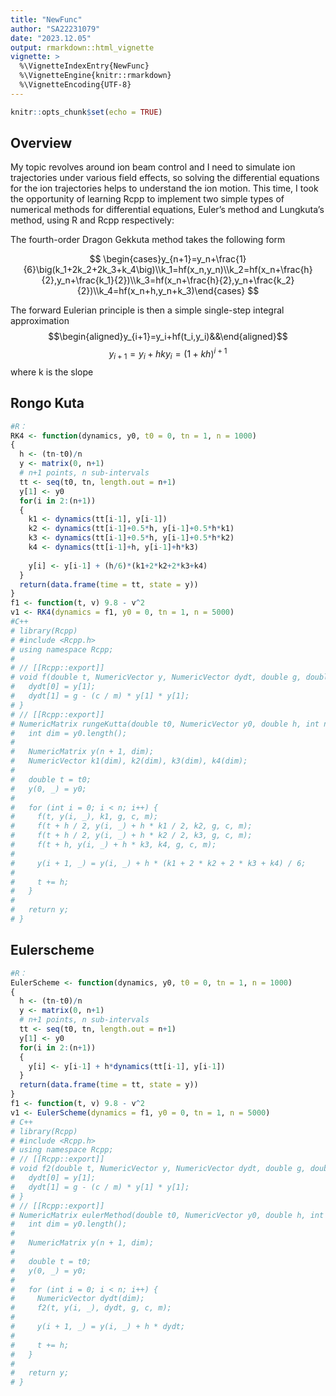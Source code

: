 ```yaml
---
title: "NewFunc"
author: "SA22231079"
date: "2023.12.05"
output: rmarkdown::html_vignette
vignette: >
  %\VignetteIndexEntry{NewFunc}
  %\VignetteEngine{knitr::rmarkdown}
  %\VignetteEncoding{UTF-8}
---
```


```r
knitr::opts_chunk$set(echo = TRUE)
```

## Overview
My topic revolves around ion beam control and I need to simulate ion trajectories under various field effects, so solving the differential equations for the ion trajectories helps to understand the ion motion. This time, I took the opportunity of learning Rcpp to implement two simple types of numerical methods for differential equations, Euler's method and Lungkuta's method, using R and Rcpp respectively:

The fourth-order Dragon Gekkuta method takes the following form

$$
\begin{cases}y_{n+1}=y_n+\frac{1}{6}\big(k_1+2k_2+2k_3+k_4\big)\\k_1=hf(x_n,y_n)\\k_2=hf(x_n+\frac{h}{2},y_n+\frac{k_1}{2})\\k_3=hf(x_n+\frac{h}{2},y_n+\frac{k_2}{2})\\k_4=hf(x_n+h,y_n+k_3)\end{cases}
$$

The forward Eulerian principle is then a simple single-step integral approximation
$$\begin{aligned}y_{i+1}=y_i+hf(t_i,y_i)&&\end{aligned}$$
$$
y_{i+1}=y_i+hky_i=(1+kh)^{i+1}
$$
where k is the slope

## Rongo Kuta


```r
#R：
RK4 <- function(dynamics, y0, t0 = 0, tn = 1, n = 1000)
{
  h <- (tn-t0)/n
  y <- matrix(0, n+1)
  # n+1 points, n sub-intervals
  tt <- seq(t0, tn, length.out = n+1)
  y[1] <- y0
  for(i in 2:(n+1))
  {
    k1 <- dynamics(tt[i-1], y[i-1])
    k2 <- dynamics(tt[i-1]+0.5*h, y[i-1]+0.5*h*k1)
    k3 <- dynamics(tt[i-1]+0.5*h, y[i-1]+0.5*h*k2)
    k4 <- dynamics(tt[i-1]+h, y[i-1]+h*k3)
    
    y[i] <- y[i-1] + (h/6)*(k1+2*k2+2*k3+k4)
  }
  return(data.frame(time = tt, state = y))
}
f1 <- function(t, v) 9.8 - v^2
v1 <- RK4(dynamics = f1, y0 = 0, tn = 1, n = 5000)
#C++
# library(Rcpp)
# #include <Rcpp.h>
# using namespace Rcpp;
# 
# // [[Rcpp::export]]
# void f(double t, NumericVector y, NumericVector dydt, double g, double c, double m) {
#   dydt[0] = y[1];
#   dydt[1] = g - (c / m) * y[1] * y[1];
# }
# // [[Rcpp::export]]
# NumericMatrix rungeKutta(double t0, NumericVector y0, double h, int n, double g, double c, double m) {
#   int dim = y0.length();
#   
#   NumericMatrix y(n + 1, dim);
#   NumericVector k1(dim), k2(dim), k3(dim), k4(dim);
#   
#   double t = t0;
#   y(0, _) = y0;
#   
#   for (int i = 0; i < n; i++) {
#     f(t, y(i, _), k1, g, c, m);
#     f(t + h / 2, y(i, _) + h * k1 / 2, k2, g, c, m);
#     f(t + h / 2, y(i, _) + h * k2 / 2, k3, g, c, m);
#     f(t + h, y(i, _) + h * k3, k4, g, c, m);
#     
#     y(i + 1, _) = y(i, _) + h * (k1 + 2 * k2 + 2 * k3 + k4) / 6;
#     
#     t += h;
#   }
#   
#   return y;
# }

```

## Eulerscheme

```r
#R：
EulerScheme <- function(dynamics, y0, t0 = 0, tn = 1, n = 1000)
{
  h <- (tn-t0)/n
  y <- matrix(0, n+1)
  # n+1 points, n sub-intervals
  tt <- seq(t0, tn, length.out = n+1)
  y[1] <- y0
  for(i in 2:(n+1))
  {
    y[i] <- y[i-1] + h*dynamics(tt[i-1], y[i-1])
  }
  return(data.frame(time = tt, state = y))
}
f1 <- function(t, v) 9.8 - v^2
v1 <- EulerScheme(dynamics = f1, y0 = 0, tn = 1, n = 5000)
# C++
# library(Rcpp)
# #include <Rcpp.h>
# using namespace Rcpp;
# // [[Rcpp::export]]
# void f2(double t, NumericVector y, NumericVector dydt, double g, double c, double m) {
#   dydt[0] = y[1];
#   dydt[1] = g - (c / m) * y[1] * y[1];
# }
# // [[Rcpp::export]]
# NumericMatrix eulerMethod(double t0, NumericVector y0, double h, int n, double g, double c, double m) {
#   int dim = y0.length();
#   
#   NumericMatrix y(n + 1, dim);
#   
#   double t = t0;
#   y(0, _) = y0;
#   
#   for (int i = 0; i < n; i++) {
#     NumericVector dydt(dim);
#     f2(t, y(i, _), dydt, g, c, m);
#     
#     y(i + 1, _) = y(i, _) + h * dydt;
#     
#     t += h;
#   }
#   
#   return y;
# }


```

